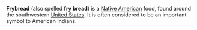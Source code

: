 
<b>Frybread</b> (also spelled <b>fry bread</b>) is a [[Native American]] food, found around the southwestern [[United States]]. It is often considered to be an important symbol to American Indians.

{{food-stub}}